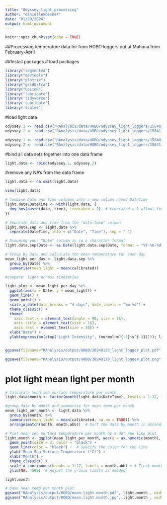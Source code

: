 ```yaml
---
title: "Odyssey_light_processing"
author: "daniellembecker"
date: "01/29/2024"
output: html_document
---
```


```r
knitr::opts_chunk$set(echo = TRUE)
```

##Processing temperature data for from HOBO loggers out at Mahana from February-April


##Install packages
# load packages

```r
library("segmented")
library("devtools")
library("plotrix")
library("gridExtra")
library("LoLinR")
library("lubridate")
library('tidyverse')
library('lubridate')
library('scales')
```


#load light data

```r
odyssey.1 <- read.csv("RAnalysis/data/HOBO/odyssey_light_loggers/15640_001_003.csv")
odyssey.2 <- read.csv("RAnalysis/data/HOBO/odyssey_light_loggers/15641_001_003.csv")

```


```r
odyssey.1 <- read.csv("RAnalysis/data/HOBO/odyssey_light_loggers/15640_001_003.csv")
odyssey.2 <- read.csv("RAnalysis/data/HOBO/odyssey_light_loggers/15641_001_003.csv")

```

#bind all data sets together into one data frame

```r
light.data <- rbind(odyssey.1, odyssey.2)
```


#remove any NA's from the data frame
```r
light.data <- na.omit(light.data)

view(light.data)
```


```r
# Combine Date and Time columns into a new column named DateTime
light.data$DateTime <- with(light.data, {
  dmy_hms(paste(date, time), truncated = 2)  # truncated = 2 allows for two-digit years
})

# Separate date and time from the "date.temp" column
light.data.sep <- light.data %>%
  separate(DateTime, into = c("Date", "Time"), sep = " ")

# Assuming your "Date" column is in a character format
light.data.sep$Date <- as.Date(light.data.sep$Date, format = "%Y-%m-%d")

# Group by Date and calculate the mean temperature for each day
mean_light_per_day <- light.data.sep %>%
  group_by(Date) %>%
  summarise(mean_light = mean(calibrated))

```

```r
#compare  light across timeseries

light.plot <- mean_light_per_day %>%
  ggplot(aes(x = Date, y = mean_light)) +
  geom_line() + 
  geom_point() +
  scale_x_date(date_breaks = "4 days", date_labels = "%m-%d") +
  theme_classic() +
  theme(
    axis.text.x = element_text(angle = 90, size = 16),
    axis.title = element_text(size = 16),
    axis.text = element_text(size = 16)) +
  xlab("Date") +
  ylab(expression(atop("Light Intensity", (mu*mol~m^{-2}~s^{-1})))); light.plot


ggsave(filename="RAnalysis/output/HOBO/20240129_light_logger_plot.pdf", plot=light.plot, width=30, height=10, units="in")

ggsave(filename="RAnalysis/output/HOBO/20240129_light_logger_plot.png", plot=light.plot, width=20, height=10, units="in")

```

# plot light mean light per month
```r

# Calculate mean sea surface temperature per month
light.data$month <- factor(month(light.data$DateTime), levels = 1:12, labels = month.abb)  # Extract month from date as factor

#group data by month and summarise for mean temp per month
mean_light_per_month <- light.data %>%
  group_by(month) %>%
  summarise(mean_light = mean(calibrated, na.rm = TRUE)) %>%
  arrange(match(month, month.abb))  # Sort the data by month in ascending order

# Plot mean sea surface temperature per month as a dot and line plot
light.month <- ggplot(mean_light_per_month, aes(x = as.numeric(month), y = mean_light)) +
  geom_point(size = 3, color = "black") +
  geom_line(color = "black") +  # Specify the color for the line
  ylab("Mean Sea Surface Temperature (°C)") +
  xlab("Month") +
  theme_classic() +
  scale_x_continuous(breaks = 1:12, labels = month.abb) + # Treat month as continuous
  ylim(NA, 4500)  # Adjust the y-axis limits as needed

light.month

# save mean temp per month plot
ggsave("RAnalysis/output/HOBO/mean.light.month.pdf", light.month , width = 10, height = 6)
ggsave("RAnalysis/output/HOBO/mean.light.month.jpg", light.month , width = 10, height = 6)


```


